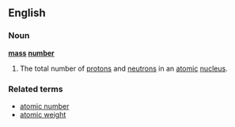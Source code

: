 ==English==
===Noun===
{{wikipedia}}
'''[[mass]] [[number]]'''
#{{physics}} The total number of [[proton]]s and [[neutron]]s in an [[atomic]] [[nucleus]].
===Related terms===
*[[atomic number]]
*[[atomic weight]]